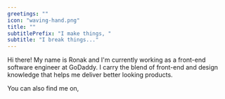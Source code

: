 ```yaml
---
greetings: ""
icon: "waving-hand.png"
title: ""
subtitlePrefix: "I make things, "
subtitle: "I break things..."
---
```


Hi there! My name is Ronak and I'm currently working as a front-end software engineer at GoDaddy. I carry the blend of front-end and design knowledge that helps me deliver better looking products.

You can also find me on,